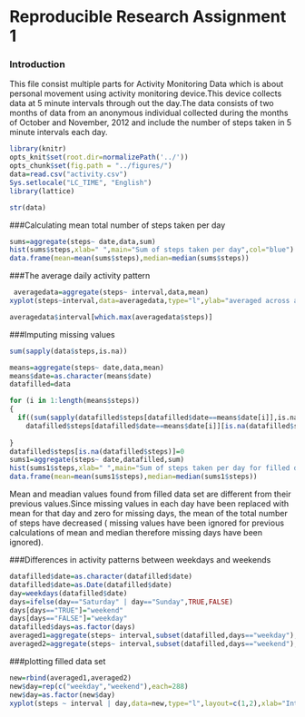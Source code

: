 
Reproducible Research Assignment 1
====================================
### Introduction
This file consist multiple parts for Activity Monitoring Data which is about personal movement using activity monitoring device.This device collects data at 5 minute intervals through out the day.The data consists of two months of data from an anonymous individual collected during the months of October and November, 2012 and include the number of steps taken in 5 minute intervals each day.


```r
library(knitr)
opts_knit$set(root.dir=normalizePath('../'))
opts_chunk$set(fig.path = "../figures/")
data=read.csv("activity.csv")
Sys.setlocale("LC_TIME", "English")
library(lattice)

str(data)
```
###Calculating  mean total number of steps taken per day

```r
sums=aggregate(steps~ date,data,sum)
hist(sums$steps,xlab=" ",main="Sum of steps taken per day",col="blue")
data.frame(mean=mean(sums$steps),median=median(sums$steps))
```
 
###The average daily activity pattern
```r
 averagedata=aggregate(steps~ interval,data,mean)
xyplot(steps~interval,data=averagedata,type="l",ylab="averaged across all days",xlab="5-minute interval")

averagedata$interval[which.max(averagedata$steps)]
```
###Imputing missing values

```r
sum(sapply(data$steps,is.na))

means=aggregate(steps~ date,data,mean)
means$date=as.character(means$date)
datafilled=data

for (i in 1:length(means$steps))
{ 
  if((sum(sapply(datafilled$steps[datafilled$date==means$date[i]],is.na)))!=0) {
    datafilled$steps[datafilled$date==means$date[i]][is.na(datafilled$steps[datafilled$date==means$date[i]])]=means$steps[i]}
  
}
datafilled$steps[is.na(datafilled$steps)]=0
sums1=aggregate(steps~ date,datafilled,sum)
hist(sums1$steps,xlab=" ",main="Sum of steps taken per day for filled data",col="blue")
data.frame(mean=mean(sums1$steps),median=median(sums1$steps))
```
Mean and meadian values found from filled data set are different from their previous values.Since  missing values in each day  have been replaced with mean for that day and zero for missing days, the mean of the total number of steps have decreased ( missing values have been ignored for previous calculations of mean and median therefore missing days have been ignored).

###Differences in activity patterns between weekdays and weekends

```r
datafilled$date=as.character(datafilled$date)
datafilled$date=as.Date(datafilled$date)
day=weekdays(datafilled$date)
days=ifelse(day=="Saturday" | day=="Sunday",TRUE,FALSE)
days[days=="TRUE"]="weekend"
days[days=="FALSE"]="weekday"
datafilled$days=as.factor(days)
averaged1=aggregate(steps~ interval,subset(datafilled,days=="weekday"),mean)
averaged2=aggregate(steps~ interval,subset(datafilled,days=="weekend"),mean)
```

###plotting filled data set 

```r
new=rbind(averaged1,averaged2)
new$day=rep(c("weekday","weekend"),each=288)
new$day=as.factor(new$day)
xyplot(steps ~ interval | day,data=new,type="l",layout=c(1,2),xlab="Interval",ylab="Number of steps")
```







